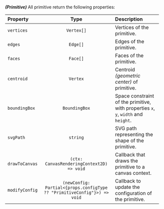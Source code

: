 **_(Primitive)_** All primitive return the following properties:

| Property       |                                         Type                                         | Description                                                                        |
| :------------- | :----------------------------------------------------------------------------------: | :--------------------------------------------------------------------------------- |
| `vertices`     |                                      `Vertex[]`                                      | Vertices of the primitive.                                                         |
| `edges`        |                                       `Edge[]`                                       | Edges of the primitive.                                                            |
| `faces`        |                                       `Face[]`                                       | Faces of the primitive.                                                            |
| `centroid`     |                                       `Vertex`                                       | Centroid _(geometric center)_ of primitive.                                        |
| `boundingBox`  |                                    `BoundingBox`                                     | Space constraint of the primitive, with properties `x`, `y`, `width` and `height`. |
| `svgPath`      |                                       `string`                                       | SVG path representing the shape of the primitive.                                  |
| `drawToCanvas` |                      `(ctx: CanvasRenderingContext2D) => void`                       | Callback that draws the primitive to a canvas context.                             |
| `modifyConfig` | <code>(newConfig: Partial\<{props.configType ?? "PrimitiveConfig"}\>) => void</code> | Callback to update the configuration of the primitive.                             |
